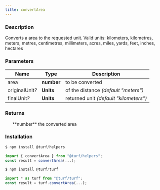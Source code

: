 ```yaml
---
title: convertArea
---
```



### Description

Converts a area to the requested unit.
Valid units: kilometers, kilometres, meters, metres, centimetres, millimeters, acres, miles, yards, feet, inches, hectares

### Parameters

| Name                 | Type       | Description                            |
| -------------------- | ---------- | -------------------------------------- |
| area                 | **number** | to be converted                        |
| originalUnit<i>?</i> | **Units**  | of the distance _(default "meters")_   |
| finalUnit<i>?</i>    | **Units**  | returned unit _(default "kilometers")_ |

### Returns

<ul>
  **number** the converted area

</ul>

### Installation

```javascript
$ npm install @turf/helpers

import { convertArea } from "@turf/helpers";
const result = convertArea(...);
```

```javascript
$ npm install @turf/turf

import * as turf from "@turf/turf";
const result = turf.convertArea(...);
```
